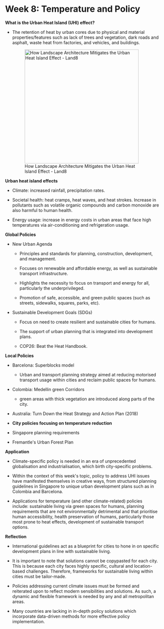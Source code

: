# Week 8: Temperature and Policy

**What is the Urban Heat Island (UHI) effect?**

-   The retention of heat by urban cores due to physical and material properties/features such as lack of trees and vegetation, dark roads and asphalt, waste heat from factories, and vehicles, and buildings.

    ![How Landscape Architecture Mitigates the Urban Heat Island Effect - Land8](https://land8.com/wp-content/uploads/2018/09/Alexandre-Affonso.jpg){alt="How Landscape Architecture Mitigates the Urban Heat Island Effect - Land8" width="372"}

**Urban heat island effects**

-   Climate: increased rainfall, precipitation rates.

-   Societal health: heat cramps, heat waves, and heat strokes. Increase in pollutants such as volatile organic compounds and carbon monoxide are also harmful to human health.

-   Energy usage: increase in energy costs in urban areas that face high temperatures via air-conditioning and refrigeration usage.

**Global Policies**

-   New Urban Agenda

    -   Principles and standards for planning, construction, development, and management.

    -   Focuses on renewable and affordable energy, as well as sustainable transport infrastructure.

    -   Highlights the necessity to focus on transport and energy for all, particularly the underprivileged.

    -   Promotion of safe, accessible, and green public spaces (such as streets, sidewalks, squares, parks, etc).

-   Sustainable Development Goals (SDGs)

    -   Focus on need to create resilient and sustainable cities for humans.

    -   The support of urban planning that is integrated into development plans.

    -   COP26: Beat the Heat Handbook.

**Local Policies**

-   Barcelona: Superblocks model

    -   Urban and transport planning strategy aimed at reducing motorised transport usage within cities and reclaim public spaces for humans.

-   Colombia: Medellin green Corridors

    -   green areas with thick vegetation are introduced along parts of the city.

-   Australia: Turn Down the Heat Strategy and Action Plan (2018)

-   **City policies focusing on temperature reduction**

-   Singapore planning requirements

-   Fremantle\'s Urban Forest Plan\

**Application**

-   Climate-specific policy is needed in an era of unprecedented globalisation and industrialisation, which birth city-specific problems.

-   Within the context of this week\'s topic, policy to address UHI issues have manifested themselves in creative ways, from structured planning guidelines in Singapore to unique urban development plans such as in Colombia and Barcelona.

-   Applications for temperature (and other climate-related) policies include: sustainable living via green spaces for humans, planning requirements that are not environmentally detrimental and that prioritise human accessibility, health preservation of humans, particularly those most prone to heat effects, development of sustainable transport options.

**Reflection**

-   International guidelines act as a blueprint for cities to hone in on specific development plans in line with sustainable living.

-   It is important to note that solutions cannot be copypasted for each city. This is because each city faces highly specific, cultural and location-based challenges. Therefore, frameworks for sustainable living within cities must be tailor-made.

-   Policies addressing current climate issues must be formed and reiterated upon to reflect modern sensibilities and solutions. As such, a dynamic and flexible framework is needed by any and all metropolitan areas.

-   Many countries are lacking in in-depth policy solutions which incorporate data-driven methods for more effective policy implementation.
